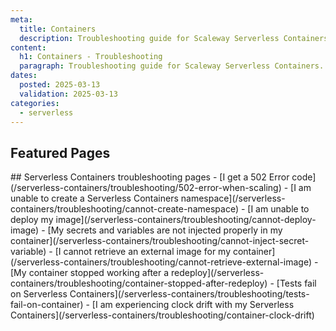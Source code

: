 ```yaml
---
meta:
  title: Containers
  description: Troubleshooting guide for Scaleway Serverless Containers.
content:
  h1: Containers - Troubleshooting
  paragraph: Troubleshooting guide for Scaleway Serverless Containers.
dates:
  posted: 2025-03-13
  validation: 2025-03-13
categories:
  - serverless
---
```


<ProductHeader
  productName="Containers troubleshooting"
  productLogo="containers"
  description="Find resources for resolving issues with Scaleway Serverless Containers."
/>

## Featured Pages

<Grid>
    <DefaultCard
      title="Serverless Containers FAQ"
      description="General info on Serverless Containers"
      url="/serverless-containers/faq"
      label="See more"
    />
    <DefaultCard
      title="Methods to deploy Serverless Containers"
      description="Find the best way to deploy Containers."
      url="/serverless-containers/reference-content/deploy-container/"
      label="See more"
    />
    <DefaultCard
      title="Containers limitations"
      description="Technical limitations of Serverless Containers."
      url="/serverless-containers/reference-content/containers-limitations/"
      label="See more"
    />
</Grid>
<Grid>
    <DefaultCard
      title="Serverless Containers billing"
      description="Detailed pricing model."
      url="/serverless-containers/reference-content/containers-billing/"
      label="See more"
    />
    <DefaultCard
      title="Serverless Containers autoscaling"
      description="Get more info on scaling mechanism."
      url="/serverless-containers/reference-content/containers-autoscaling/"
      label="See more"
    />
    <DefaultCard
      title="Differences between Serverless Jobs, Containers and Functions"
      description="Differences between Serverless products."
      url="/serverless-containers/reference-content/difference-jobs-functions-containers/"
      label="See more"
    />
</Grid>
## Serverless Containers troubleshooting pages

<LinksList>
  - [I get a 502 Error code](/serverless-containers/troubleshooting/502-error-when-scaling)
  - [I am unable to create a Serverless Containers namespace](/serverless-containers/troubleshooting/cannot-create-namespace)
  - [I am unable to deploy my image](/serverless-containers/troubleshooting/cannot-deploy-image)
  - [My secrets and variables are not injected properly in my container](/serverless-containers/troubleshooting/cannot-inject-secret-variable)
  - [I cannot retrieve an external image for my container](/serverless-containers/troubleshooting/cannot-retrieve-external-image)
  - [My container stopped working after a redeploy](/serverless-containers/troubleshooting/container-stopped-after-redeploy)
  - [Tests fail on Serverless Containers](/serverless-containers/troubleshooting/tests-fail-on-container)
  - [I am experiencing clock drift with my Serverless Containers](/serverless-containers/troubleshooting/container-clock-drift)
</LinksList>
